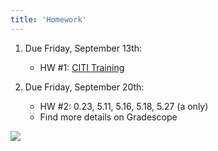 ```yaml
---
title: 'Homework'
---
```


1.  Due Friday, September 13th:

    -   HW #1: [CITI Training](pdfs/HW 1_CITI Training.pdf)

2.  Due Friday, September 20th:

    -   HW #2: 0.23, 5.11, 5.16, 5.18, 5.27 (a only)
    -   Find more details on Gradescope

<!-- 3.  Due Friday, February 16th: -->

<!--     -   HW #3: 5.32, 5.38, 5.54 (for part d there's a typo in textbook -- instead, compare answers from parts b and c) -->

<!-- 4.  Due Friday, February 23rd: -->

<!--     -   HW #4: 5.59, 5.60, 5.70, 5.36, 5.43 -->

<!-- 5.  Due Friday, March 8th: -->

<!--     -   HW #5: 5.46, 6.12, 6.13, 6.15, 6.16, 6.31 (a-b only) -->

<!-- 6.  Due Friday, April 5th: -->

<!--     -   HW #6: 6.1, 6.5, 6.26, 6.36, 6.37 -->

<!-- 7.  Due Friday, April 12th: -->

<!--     -   HW #7: 7.5, 7.7, 7.8, 7.11, 7.12, find a peer-reviewed journal article that uses ANOVA and include a link. -->

<!-- 8.  Due Friday, April 26th: -->

<!--     -   HW #8: 7.20, 7.21, 7.22, 7.34, 7.38 -->

<!-- 9.  (Extra credit) Due Thursday, May 9th (3:00 pm): -->

<!--     -   HW #9: 8.1, 8.3, 8.6, 8.12, 8.14 -->

![](https://c.tenor.com/xATuBt2dRhwAAAAM/kitten-cat.gif)

